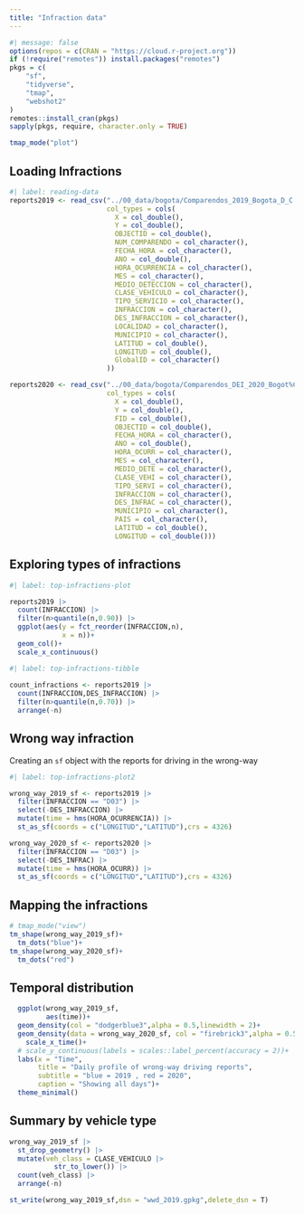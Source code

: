 ```yaml
---
title: "Infraction data"
---
```


```r
#| message: false
options(repos = c(CRAN = "https://cloud.r-project.org"))
if (!require("remotes")) install.packages("remotes")
pkgs = c(
    "sf",
    "tidyverse",
    "tmap",
    "webshot2"
)
remotes::install_cran(pkgs)
sapply(pkgs, require, character.only = TRUE)

tmap_mode("plot")
```


## Loading Infractions 

```r
#| label: reading-data
reports2019 <- read_csv("../00_data/bogota/Comparendos_2019_Bogota_D_C.csv",
                        col_types = cols(
                          X = col_double(),
                          Y = col_double(),
                          OBJECTID = col_double(),
                          NUM_COMPARENDO = col_character(),
                          FECHA_HORA = col_character(),
                          ANO = col_double(),
                          HORA_OCURRENCIA = col_character(),
                          MES = col_character(),
                          MEDIO_DETECCION = col_character(),
                          CLASE_VEHICULO = col_character(),
                          TIPO_SERVICIO = col_character(), 
                          INFRACCION = col_character(),
                          DES_INFRACCION = col_character(),
                          LOCALIDAD = col_character(),
                          MUNICIPIO = col_character(),
                          LATITUD = col_double(),
                          LONGITUD = col_double(),
                          GlobalID = col_character()
                        ))
```


```r
reports2020 <- read_csv("../00_data/bogota/Comparendos_DEI_2020_Bogot%C3%A1_D_C.csv",
                        col_types = cols(
                          X = col_double(),
                          Y = col_double(),
                          FID = col_double(),
                          OBJECTID = col_double(),
                          FECHA_HORA = col_character(),
                          ANO = col_double(),
                          HORA_OCURR = col_character(),
                          MES = col_character(),
                          MEDIO_DETE = col_character(),
                          CLASE_VEHI = col_character(),
                          TIPO_SERVI = col_character(),
                          INFRACCION = col_character(),
                          DES_INFRAC = col_character(),
                          MUNICIPIO = col_character(),
                          PAIS = col_character(),
                          LATITUD = col_double(),
                          LONGITUD = col_double()))

```


## Exploring types of infractions

```r
#| label: top-infractions-plot

reports2019 |> 
  count(INFRACCION) |> 
  filter(n>quantile(n,0.90)) |> 
  ggplot(aes(y = fct_reorder(INFRACCION,n),
             x = n))+
  geom_col()+
  scale_x_continuous()
```


```r
#| label: top-infractions-tibble
 
count_infractions <- reports2019 |> 
  count(INFRACCION,DES_INFRACCION) |> 
  filter(n>quantile(n,0.70)) |> 
  arrange(-n)
```

## Wrong way infraction

Creating an `sf` object with the reports for driving in the wrong-way

```r
#| label: top-infractions-plot2

wrong_way_2019_sf <- reports2019 |>
  filter(INFRACCION == "D03") |> 
  select(-DES_INFRACCION) |>
  mutate(time = hms(HORA_OCURRENCIA)) |> 
  st_as_sf(coords = c("LONGITUD","LATITUD"),crs = 4326)

wrong_way_2020_sf <- reports2020 |>
  filter(INFRACCION == "D03") |> 
  select(-DES_INFRAC) |> 
  mutate(time = hms(HORA_OCURR)) |>
  st_as_sf(coords = c("LONGITUD","LATITUD"),crs = 4326)
```

## Mapping the infractions

```r
# tmap_mode("view")
tm_shape(wrong_way_2019_sf)+
  tm_dots("blue")+
tm_shape(wrong_way_2020_sf)+
  tm_dots("red")
```



## Temporal distribution

```r
  ggplot(wrong_way_2019_sf,
         aes(time))+
  geom_density(col = "dodgerblue3",alpha = 0.5,linewidth = 2)+
  geom_density(data = wrong_way_2020_sf, col = "firebrick3",alpha = 0.5,linewidth = 2)+
    scale_x_time()+
  # scale_y_continuous(labels = scales::label_percent(accuracy = 2))+
  labs(x = "Time",
       title = "Daily profile of wrong-way driving reports",
       subtitle = "blue = 2019 , red = 2020",
       caption = "Showing all days")+
  theme_minimal()
```


## Summary by vehicle type

```r
wrong_way_2019_sf |>
  st_drop_geometry() |> 
  mutate(veh_class = CLASE_VEHICULO |>
           str_to_lower()) |> 
  count(veh_class) |> 
  arrange(-n)
```

```r
st_write(wrong_way_2019_sf,dsn = "wwd_2019.gpkg",delete_dsn = T)
```





